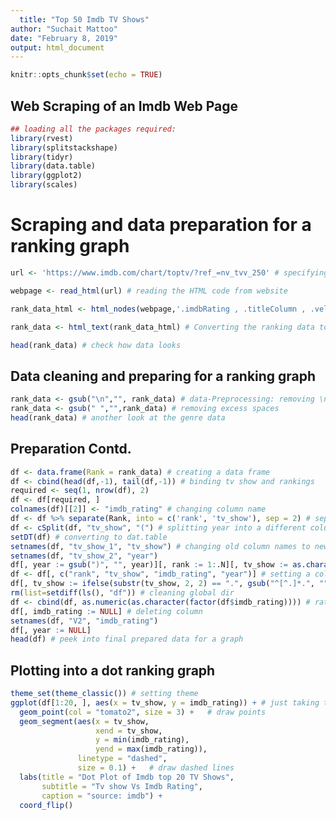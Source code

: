 ```yaml
---
  title: "Top 50 Imdb TV Shows"
author: "Suchait Mattoo"
date: "February 8, 2019"
output: html_document
---
```

  
  ```r
knitr::opts_chunk$set(echo = TRUE)
```

## Web Scraping of an Imdb Web Page


```r
## loading all the packages required:
library(rvest)
library(splitstackshape)
library(tidyr)
library(data.table)
library(ggplot2)
library(scales)
```

# Scraping and data preparation for a ranking graph


```r
url <- 'https://www.imdb.com/chart/toptv/?ref_=nv_tvv_250' # specifying url of a website to be scraped

webpage <- read_html(url) # reading the HTML code from website

rank_data_html <- html_nodes(webpage,'.imdbRating , .titleColumn , .velocity') # using css selector to scrap data

rank_data <- html_text(rank_data_html) # Converting the ranking data to text

head(rank_data) # check how data looks
```

## Data cleaning and preparing for a ranking graph

```r
rank_data <- gsub("\n","", rank_data) # data-Preprocessing: removing \n
rank_data <- gsub(" ","",rank_data) # removing excess spaces
head(rank_data) # another look at the genre data
```

## Preparation Contd.

```r
df <- data.frame(Rank = rank_data) # creating a data frame
df <- cbind(head(df,-1), tail(df,-1)) # binding tv show and rankings
required <- seq(1, nrow(df), 2)
df <- df[required, ]
colnames(df)[[2]] <- "imdb_rating" # changing column name
df <- df %>% separate(Rank, into = c('rank', 'tv_show'), sep = 2) # seperating rank and tv show
df <- cSplit(df, "tv_show", "(") # splitting year into a different column
setDT(df) # converting to dat.table
setnames(df, "tv_show_1", "tv_show") # changing old column names to new ones
setnames(df, "tv_show_2", "year")
df[, year := gsub(")", "", year)][, rank := 1:.N][, tv_show := as.character(tv_show)][, tv_show := ifelse(substr(tv_show, 1, 1) == ".", sub("\\.", "", tv_show), tv_show)] # changing data type of the columns and removing . from tv shows
df <- df[, c("rank", "tv_show", "imdb_rating", "year")] # setting a column order
df[, tv_show := ifelse(substr(tv_show, 2, 2) == ".", gsub("^[^.]*.", "", tv_show), tv_show)] # few tv shows still have . and number in it, cleaning it
rm(list=setdiff(ls(), "df")) # cleaning global dir
df <- cbind(df, as.numeric(as.character(factor(df$imdb_rating)))) # rating column to numeric
df[, imdb_rating := NULL] # deleting column
setnames(df, "V2", "imdb_rating")
df[, year := NULL]
head(df) # peek into final prepared data for a graph
```

## Plotting into a dot ranking graph

```r
theme_set(theme_classic()) # setting theme
ggplot(df[1:20, ], aes(x = tv_show, y = imdb_rating)) + # just taking top 20 for a graph to look nicer and just top 50 shows
  geom_point(col = "tomato2", size = 3) +   # draw points
  geom_segment(aes(x = tv_show, 
                   xend = tv_show, 
                   y = min(imdb_rating), 
                   yend = max(imdb_rating)), 
               linetype = "dashed", 
               size = 0.1) +   # draw dashed lines
  labs(title = "Dot Plot of Imdb top 20 TV Shows", 
       subtitle = "Tv show Vs Imdb Rating", 
       caption = "source: imdb") +  
  coord_flip()
```
